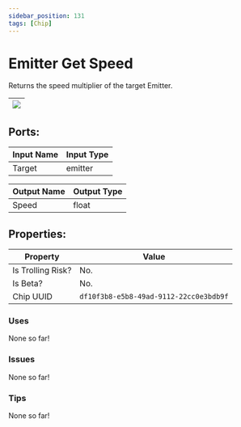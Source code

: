 ```yaml
---
sidebar_position: 131
tags: [Chip]
---
```


# Emitter Get Speed


Returns the speed multiplier of the target Emitter.

| ![](https://images-ext-2.discordapp.net/external/MPmIaQzlEPmgGWlgi-WxBBXt0Bjv_zWPkg1y1f_sy3s/https/www.recroomcircuits.com/image/circuit/absolute-value?width=206&height=108) |
|-----|

## Ports:

| Input Name | Input Type |
|-----------|-----------|
| Target | emitter |

| Output Name | Output Type |
|-----------|-----------|
| Speed | float |

## Properties:

| Property  | Value |
|-------------------|-----------|
| Is Trolling Risk? | No. |
| Is Beta? | No. |
| Chip UUID | `df10f3b8-e5b8-49ad-9112-22cc0e3bdb9f` |

### Uses
None so far!

### Issues
None so far!

### Tips
None so far!
